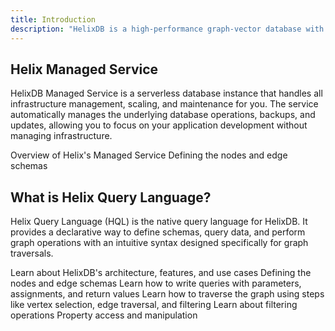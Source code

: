 ```yaml
---
title: Introduction
description: "HelixDB is a high-performance graph-vector database with its own query language, Helix Query Language (HQL), designed for traversing and manipulating graph and vector data efficiently."
---
```


## Helix Managed Service

HelixDB Managed Service is a serverless database instance that handles all infrastructure management, scaling, and maintenance for you. The service automatically manages the underlying database operations, backups, and updates, allowing you to focus on your application development without managing infrastructure.

<CardGroup cols={2}>
  <Card
    title="Serverless Overview"
    icon="database"
    href=""
  >
    Overview of Helix's Managed Service
  </Card>
  <Card
    title="How to set up"
    icon="text-size"
    href=""
  >
    Defining the nodes and edge schemas
  </Card>
</CardGroup>

## What is Helix Query Language?

Helix Query Language (HQL) is the native query language for HelixDB. It provides a declarative way to define schemas, query data, and perform graph operations with an intuitive syntax designed specifically for graph traversals.

<CardGroup cols={2}>
  <Card
    title="HelixDB Overview"
    icon="database"
    href="essentials/helix-db-overview"
  >
    Learn about HelixDB's architecture, features, and use cases
  </Card>
  <Card
    title="Schema Definition"
    icon="text-size"
    href="essentials/schema-definition"
  >
    Defining the nodes and edge schemas
  </Card>
  <Card title="Query Structure" icon="code" href="essentials/query-structure">
    Learn how to write queries with parameters, assignments, and return values
  </Card>
  <Card
    title="Traversal Steps"
    icon="circle-nodes"
    href="essentials/traversal-steps"
  >
    Learn how to traverse the graph using steps like vertex selection, edge
    traversal, and filtering
  </Card>
  <Card title="Operations" icon="terminal" href="essentials/operations">
    Learn about filtering operations
  </Card>
  <Card title="Property Access" icon="file" href="essentials/property-access">
    Property access and manipulation
  </Card>
</CardGroup>
